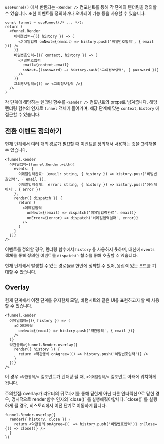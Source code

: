 
`useFunnel()` 에서 반환되는 `<Render />` 컴포넌트를 통해 각 단계의 렌더링을 정의할 수 있습니다. 또한 이벤트를 정의하거나 오버레이 기능 등을 사용할 수 있습니다.

```tsx /Render/
const funnel = useFunnel(/* ... */);
return (
  <funnel.Render
    이메일입력={({ history }) => (
      <이메일입력 onNext={(email) => history.push('비밀번호입력', { email })} />
    )}
    비밀번호입력={({ context, history }) => (
      <비밀번호입력
        email={context.email}
        onNext={(password) => history.push('그외정보입력', { password })}
      />
    )}
    그외정보입력={() => <그외정보입력 />}
  />
)
```

각 단계에 해당하는 렌더링 함수를 `<Render />` 컴포넌트의 props로 넘겨줍니다. 해당 렌더링 함수의 인자로 `funnel` 객체가 들어가며, 해당 단계에 맞는 `context`, `history` 에 접근할 수 있습니다.

## 전환 이벤트 정의하기

현재 단계에서 여러 개의 경로가 필요할 때 이벤트를 정의해서 사용하는 것을 고려해볼 수 있습니다.
    
```tsx /events/
<funnel.Render
  이메일입력={funnel.Render.with({
    events: {
      이메일입력완료: (email: string, { history }) => history.push('비빌번호입력', { email }),
      이메일입력실패: (error: string, { history }) => history.push('에러페이지', { error })
    },
    render({ dispatch }) {
      return (
        <이메일입력
          onNext={(email) => dispatch('이메일입력완료', email)}
          onError={(error) => dispatch('이메일입력실패', error)}
        />
      )
    }
  })}
/>
```

이벤트를 정의할 경우, 렌더링 함수에서 `history` 를 사용하지 못하며, 대신에 `events` 객체를 통해 정의한 이벤트를 `dispatch()` 함수를 통해 호출할 수 있습니다.

<Callout>
  현재 단계에서 발생할 수 있는 경로들을 한번에 정의할 수 있어, 응집력 있는 코드를 기대할 수 있습니다.
</Callout>

## Overlay

현재 단계에서 이전 단계를 유지한채 모달, 바텀시트와 같은 UI를 표현하고자 할 때 사용할 수 있습니다.
        
```tsx /overlay/
<funnel.Render
  이메일입력={({ history }) => (
    <이메일입력
      onNext={(email) => history.push('약관동의', { email })}
    />
  )}
  약관동의={funnel.Render.overlay({
    render({ history }) {
      return <약관동의 onAgree={() => history.push('비밀번호입력')} />
    }
  })}
/>
```
        
이 경우 `<약관동의/>` 컴포넌트가 렌더링 될 때, `<이메일입력/>` 컴포넌트 아래에 위치하게 됩니다.

<Callout type="warning">
주의할점: overlay가 라우터의 뒤로가기를 통해 닫힌게 아닌 다른 인터렉션으로 닫힌 경우, 명시적으로 render 함수 인자의 `close()` 를 실행해줘야합니다. `close()` 를 실행하게 될 경우, 히스토리에서 이전 단계로 이동하게 됩니다.
</Callout>
            
```tsx /close/
funnel.Render.overlay({
  render({ history, close }) {
    return <약관동의 onAgree={() => history.push('비밀번호입력')} onClose={() => close()} />
  }
})
```